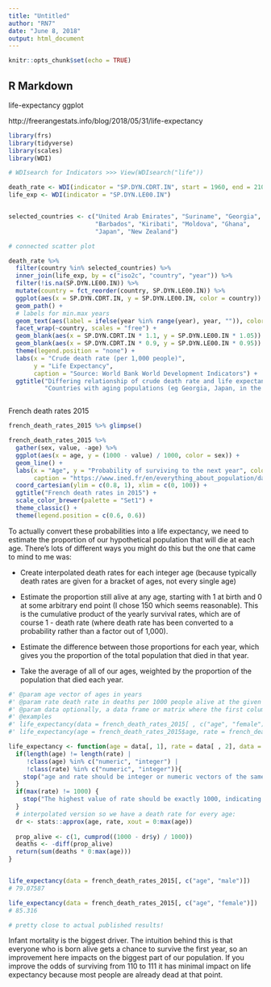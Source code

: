 ```yaml
---
title: "Untitled"
author: "RN7"
date: "June 8, 2018"
output: html_document
---
```


```r
knitr::opts_chunk$set(echo = TRUE)
```

## R Markdown

life-expectancy ggplot 

http://freerangestats.info/blog/2018/05/31/life-expectancy


```r
library(frs)
library(tidyverse)
library(scales)
library(WDI)

# WDIsearch for Indicators >>> View(WDIsearch("life"))

death_rate <- WDI(indicator = "SP.DYN.CDRT.IN", start = 1960, end = 2100)
life_exp <- WDI(indicator = "SP.DYN.LE00.IN")


selected_countries <- c("United Arab Emirates", "Suriname", "Georgia", 
                        "Barbados", "Kiribati", "Moldova", "Ghana", 
                        "Japan", "New Zealand")

# connected scatter plot

death_rate %>% 
  filter(country %in% selected_countries) %>% 
  inner_join(life_exp, by = c("iso2c", "country", "year")) %>% 
  filter(!is.na(SP.DYN.LE00.IN)) %>% 
  mutate(country = fct_reorder(country, SP.DYN.LE00.IN)) %>% 
  ggplot(aes(x = SP.DYN.CDRT.IN, y = SP.DYN.LE00.IN, color = country)) +
  geom_path() +
  # labels for min.max years
  geom_text(aes(label = ifelse(year %in% range(year), year, "")), color = "grey30", size = 3) +
  facet_wrap(~country, scales = "free") +
  geom_blank(aes(x = SP.DYN.CDRT.IN * 1.1, y = SP.DYN.LE00.IN * 1.05)) +
  geom_blank(aes(x = SP.DYN.CDRT.IN * 0.9, y = SP.DYN.LE00.IN * 0.95)) +
  theme(legend.position = "none") +
  labs(x = "Crude death rate (per 1,000 people)",
       y = "Life Expectancy",
       caption = "Source: World Bank World Development Indicators") +
  ggtitle("Differing relationship of crude death rate and life expectancy",
          "Countries with aging populations (eg Georgia, Japan, in the below) can experience increases in both simultaneously.")



```

French death rates 2015


```r

french_death_rates_2015 %>% glimpse()

french_death_rates_2015 %>% 
  gather(sex, value, -age) %>% 
  ggplot(aes(x = age, y = (1000 - value) / 1000, color = sex)) +
  geom_line() +
  labs(x = "Age", y = "Probability of surviving to the next year", colour = "",
       caption = "https://www.ined.fr/en/everything_about_population/data/france/deaths-causes-mortality/mortality-rates-sex-age/") +
  coord_cartesian(ylim = c(0.8, 1), xlim = c(0, 100)) +
  ggtitle("French death rates in 2015") +
  scale_color_brewer(palette = "Set1") +
  theme_classic() +
  theme(legend.position = c(0.6, 0.6))
```

To actually convert these probabilities into a life expectancy, we need to estimate the proportion of our hypothetical population that will die at each age. There’s lots of different ways you might do this but the one that came to mind to me was:

- Create interpolated death rates for each integer age (because typically death rates are given for a bracket of ages, not every single age)

- Estimate the proportion still alive at any age, starting with 1 at birth and 0 at some arbitrary end point (I chose 150 which seems reasonable). This is the cumulative product of the yearly survival rates, which are of course 1 - death rate (where death rate has been converted to a probability rather than a factor out of 1,000).

- Estimate the difference between those proportions for each year, which gives you the proportion of the total population that died in that year.

- Take the average of all of our ages, weighted by the proportion of the population that died each year.

```r
#' @param age vector of ages in years
#' @param rate death rate in deaths per 1000 people alive at the given age.  Must be the same length as age.
#' @param data optionally, a data frame or matrix where the first column is used as age and the second column as rate
#' @examples
#' life_expectancy(data = french_death_rates_2015[ , c("age", "female")])
#' life_expectancy(age = french_death_rates_2015$age, rate = french_death_rates_2015$male)

life_expectancy <- function(age = data[, 1], rate = data[ , 2], data = NULL){
  if(length(age) != length(rate) | 
     !class(age) %in% c("numeric", "integer") | 
     !class(rate) %in% c("numeric", "integer")){
    stop("age and rate should be integer or numeric vectors of the same length")
  }
  if(max(rate) != 1000) {
    stop("The highest value of rate should be exactly 1000, indicating the age at which everyone is guaranteed to die at or before.")
  }
  # interpolated version so we have a death rate for every age:
  dr <- stats::approx(age, rate, xout = 0:max(age))
  
  prop_alive <- c(1, cumprod((1000 - dr$y) / 1000))
  deaths <- -diff(prop_alive)
  return(sum(deaths * 0:max(age)))
}


life_expectancy(data = french_death_rates_2015[, c("age", "male")])
# 79.07587

life_expectancy(data = french_death_rates_2015[, c("age", "female")])
# 85.316

# pretty close to actual published results!
```


Infant mortality is the biggest driver. The intuition behind this is that everyone who is born alive gets a chance to survive the first year, so an improvement here impacts on the biggest part of our population. If you improve the odds of surviving from 110 to 111 it has minimal impact on life expectancy because most people are already dead at that point.


















